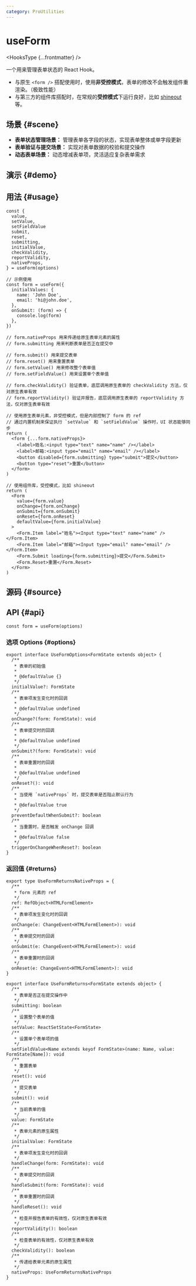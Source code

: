 ```yaml
---
category: ProUtilities
---
```


# useForm


<HooksType {...frontmatter} />

一个用来管理表单状态的 React Hook。

- 与原生 `<form />` 搭配使用时，使用**非受控模式**，表单的修改不会触发组件重渲染。（极致性能）
- 与第三方的组件库搭配时，在常规的**受控模式**下运行良好，比如 [shineout](https://github.com/sheinsight/shineout-next) 等。

## 场景 \{#scene}

- **表单状态管理场景：** 管理表单各字段的状态，实现表单整体或单字段更新
- **表单验证与提交场景：** 实现对表单数据的校验和提交操作
- **动态表单场景：** 动态增减表单项，灵活适应复杂表单需求

## 演示 \{#demo}


<App />

## 用法 \{#usage}

```tsx
const {
  value,
  setValue,
  setFieldValue
  submit,
  reset,
  submitting,
  initialValue,
  checkValidity,
  reportValidity,
  nativeProps,
} = useForm(options)

// 示例使用
const form = useForm({
  initialValues: {
    name: 'John Doe',
    email: 'hi@john.doe',
  },
  onSubmit: (form) => {
    console.log(form)
  },
})

// form.nativeProps 用来传递给原生表单元素的属性
// form.submitting 用来判断表单是否正在提交中

// form.submit() 用来提交表单
// form.reset() 用来重置表单
// form.setValue() 用来修改整个表单值
// form.setFieldValue() 用来设置单个表单值

// form.checkValidity() 验证表单，底层调用原生表单的 checkValidity 方法，仅对原生表单有效
// form.reportValidity() 验证并报告，底层调用原生表单的 reportValidity 方法，仅对原生表单有效

// 使用原生表单元素，非受控模式，但是内部控制了 form 的 ref
// 通过内置机制来保证执行 `setValue` 和 `setFieldValue` 操作时，UI 状态能够同步
return (
  <form {...form.nativeProps}>
    <label>姓名:<input type="text" name="name" /></label>
    <label>邮箱:<input type="email" name="email" /></label>
    <button disabled={form.submitting} type="submit">提交</button>
    <button type="reset">重置</button>
  </form>
)

// 使用组件库，受控模式，比如 shineout
return (
  <Form
    value={form.value}
    onChange={form.onChange}
    onSubmit={form.onSubmit}
    onReset={form.onReset}
    defaultValue={form.initialValue}
  >
    <Form.Item label="姓名"><Input type="text" name="name" /></Form.Item>
    <Form.Item label="邮箱"><Input type="email" name="email" /></Form.Item>
    <Form.Submit loading={form.submitting}>提交</Form.Submit>
    <Form.Reset>重置</Form.Reset>
  </Form>
)
```

## 源码 \{#source}


<Source />

## API \{#api}

```tsx
const form = useForm(options)
```

### 选项 Options \{#options}

```tsx
export interface UseFormOptions<FormState extends object> {
  /**
   * 表单的初始值
   *
   * @defaultValue {}
   */
  initialValue?: FormState
  /**
   * 表单项发生变化时的回调
   *
   * @defaultValue undefined
   */
  onChange?(form: FormState): void
  /**
   * 表单提交时的回调
   *
   * @defaultValue undefined
   */
  onSubmit?(form: FormState): void
  /**
   * 表单重置时的回调
   *
   * @defaultValue undefined
   */
  onReset?(): void
  /**
   * 当使用 `nativeProps` 时，提交表单是否阻止默认行为
   *
   * @defaultValue true
   */
  preventDefaultWhenSubmit?: boolean
  /**
   * 当重置时，是否触发 onChange 回调
   *
   * @defaultValue false
   */
  triggerOnChangeWhenReset?: boolean
}
```

### 返回值 \{#returns}

```tsx
export type UseFormReturnsNativeProps = {
  /**
   * form 元素的 ref
   */
  ref: RefObject<HTMLFormElement>
  /**
   * 表单项发生变化时的回调
   */
  onChange(e: ChangeEvent<HTMLFormElement>): void
  /**
   * 表单提交时的回调
   */
  onSubmit(e: ChangeEvent<HTMLFormElement>): void
  /**
   * 表单重置时的回调
   */
  onReset(e: ChangeEvent<HTMLFormElement>): void
}

export interface UseFormReturns<FormState extends object> {
  /**
   * 表单是否正在提交操作中
   */
  submitting: boolean
  /**
   * 设置整个表单的值
   */
  setValue: ReactSetState<FormState>
  /**
   * 设置单个表单项的值
   */
  setFieldValue<Name extends keyof FormState>(name: Name, value: FormState[Name]): void
  /**
   * 重置表单
   */
  reset(): void
  /**
   * 提交表单
   */
  submit(): void
  /**
   * 当前表单的值
   */
  value: FormState
  /**
   * 表单元素的原生属性
   */
  initialValue: FormState
  /**
   * 表单项发生变化时的回调
   */
  handleChange(form: FormState): void
  /**
   * 表单提交时的回调
   */
  handleSubmit(form: FormState): void
  /**
   * 表单重置时的回调
   */
  handleReset(): void
  /**
   * 检查并报告表单的有效性，仅对原生表单有效
   */
  reportValidity(): boolean
  /**
   * 检查表单的有效性，仅对原生表单有效
   */
  checkValidity(): boolean
  /**
   * 传递给表单元素的原生属性
   */
  nativeProps: UseFormReturnsNativeProps
}
```
